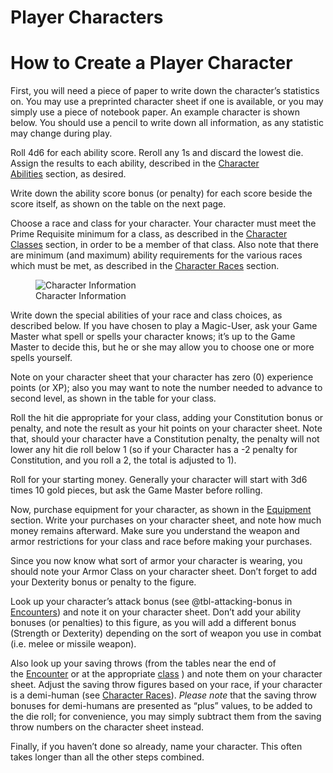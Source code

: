 
# Player Characters 

# How to Create a Player Character

First, you will need a piece of paper to write down the character's statistics on. You may use a preprinted character sheet if one is available, or you may simply use a piece of notebook paper. An example character is shown below. You should use a pencil to write down all information, as any statistic may change during play.

Roll 4d6 for each ability score. Reroll any 1s and discard the lowest die.  Assign the results to each ability, described in the [Character Abilities](abilities.qmd#ability-scores) section, as desired.

Write down the ability score bonus (or penalty) for each score beside the score itself, as shown on the table on the next page.

Choose a race and class for your character. Your character must meet the Prime Requisite minimum for a class, as described in the [Character Classes](class.qmd#character-classes) section, in order to be a member of that class. Also note that there are minimum (and maximum) ability requirements for the various races which must be met, as described in the [Character Races](races.qmd#character-races) section.

![Character Information](./images/char.png){#fig-char-info}

Write down the special abilities of your race and class choices, as described below. If you have chosen to play a Magic-User, ask your Game Master what spell or spells your character knows; it's up to the Game Master to decide this, but he or she may allow you to choose one or more spells yourself.

Note on your character sheet that your character has zero (0) experience points (or XP); also you may want to note the number needed to advance to second level, as shown in the table for your class.

Roll the hit die appropriate for your class, adding your Constitution bonus or penalty, and note the result as your hit points on your character sheet. Note that, should your character have a Constitution penalty, the penalty will not lower any hit die roll below 1 (so if your Character has a -2 penalty for Constitution, and you roll a 2, the total is adjusted to 1).

Roll for your starting money. Generally your character will start with 3d6 times 10 gold pieces, but ask the Game Master before rolling.

Now, purchase equipment for your character, as shown in the [Equipment](equipment.qmd) section. Write your purchases on your character sheet, and note how much money remains afterward. Make sure you understand the weapon and armor restrictions for your class and race before making your purchases.

Since you now know what sort of armor your character is wearing, you should note your Armor Class on your character sheet. Don't forget to add your Dexterity bonus or penalty to the figure.

Look up your character's attack bonus (see @tbl-attacking-bonus in [Encounters](combat.qmd)) and note it on your character sheet. Don't add your ability bonuses (or penalties) to this figure, as you will add a different bonus (Strength or Dexterity) depending on the sort of weapon you use in combat (i.e. melee or missile weapon).

Also look up your saving throws (from the tables near the end of the [Encounter](combat.qmd#saving-throw-tables-by-class) or at the appropriate [class](class.qmd#character-classes) ) and note them on your character sheet. Adjust the saving throw figures based on your race, if your character is a demi-human (see [Character Races](races.qmd)). *Please note* that the saving throw bonuses for demi-humans are presented as "plus" values, to be added to the die roll; for convenience, you may simply subtract them from the saving throw numbers on the character sheet instead.

Finally, if you haven't done so already, name your character. This often takes longer than all the other steps combined.

